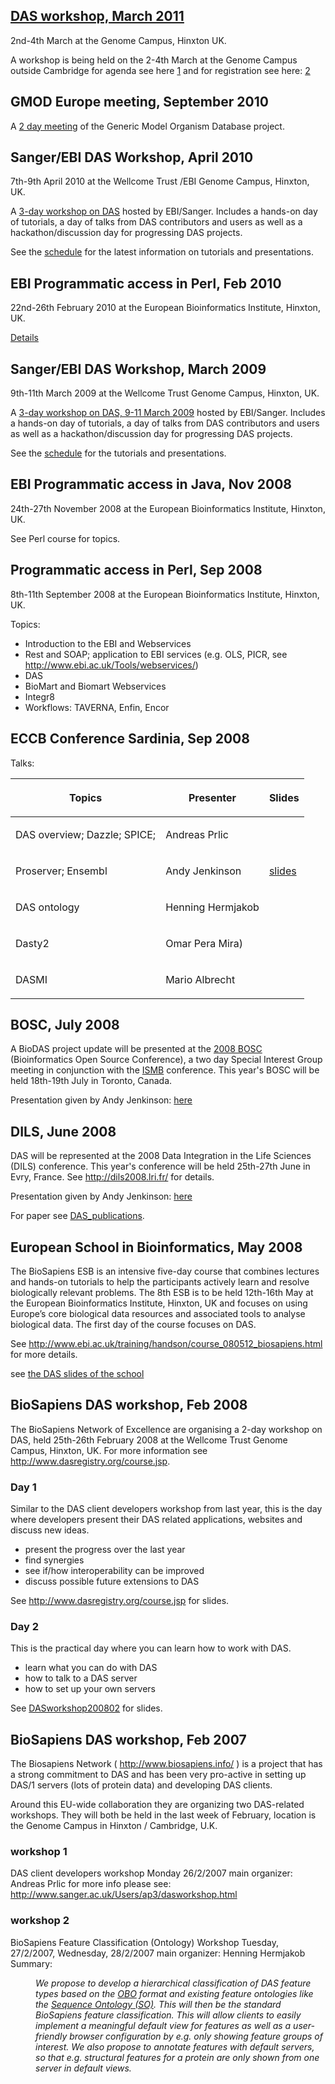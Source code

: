 ==[[DASWorkshop2011|DAS workshop, March 2011]]==

2nd-4th March at the Genome Campus, Hinxton UK. 

A workshop is being held on the 2-4th March at the Genome Campus outside Cambridge for agenda see here [http://www.biodas.org/wiki/DASWorkshop2011|agenda] and for registration see here: [http://www.ebi.ac.uk//training/onsite/110302DAS.html|registration]

== GMOD Europe meeting, September 2010 ==

A [http://gmod.org/wiki/GMOD_Europe_2010 2 day meeting] of the Generic Model Organism Database project.

== Sanger/EBI DAS Workshop, April 2010 ==

7th-9th April 2010 at the Wellcome Trust /EBI Genome Campus, Hinxton, UK.

A [http://www.ebi.ac.uk/training/handson/DAS_070410.html 3-day workshop on DAS] hosted by EBI/Sanger. Includes a hands-on day of tutorials, a day of talks from DAS contributors and users as well as a hackathon/discussion day for progressing DAS projects.

See the [[DASWorkshop2010|schedule]] for the latest information on tutorials and presentations.

== EBI Programmatic access in Perl, Feb 2010 ==

22nd-26th February 2010 at the European Bioinformatics Institute, Hinxton, UK.

[http://www.ebi.ac.uk/Information/events/calendar/viewevent.php?events_category_id=&events_subcategory_id=&start_date=20100222090000&events_data_id=1609&end_date=20100226140000 Details]

== Sanger/EBI DAS Workshop, March 2009 ==

9th-11th March 2009 at the Wellcome Trust Genome Campus, Hinxton, UK.

A [http://www.dasregistry.org/course.jsp 3-day workshop on DAS, 9-11 March 2009] hosted by EBI/Sanger. Includes a hands-on day of tutorials, a day of talks from DAS contributors and users as well as a hackathon/discussion day for progressing DAS projects.

See the [[DASworkshop200903|schedule]] for the tutorials and presentations.

== EBI Programmatic access in Java, Nov 2008==

24th-27th November 2008 at the European Bioinformatics Institute, Hinxton, UK.

See Perl course for topics.

== Programmatic access in Perl, Sep 2008==

8th-11th September 2008 at the European Bioinformatics Institute, Hinxton, UK.

Topics:
* Introduction to the EBI and Webservices
* Rest and SOAP; application to EBI services (e.g. OLS, PICR, see http://www.ebi.ac.uk/Tools/webservices/)
* DAS
* BioMart and Biomart Webservices
* Integr8
* Workflows: TAVERNA, Enfin, Encor

== ECCB Conference Sardinia, Sep 2008==

Talks:
{| border="border"
! Topics
! Presenter
! Slides
|-
| DAS overview; Dazzle; SPICE;
| Andreas Prlic
| 
|-
| Proserver; Ensembl
| Andy Jenkinson
| [http://www.ebi.ac.uk/~aj/ECCB_2008/ slides]
|-
| DAS ontology
| Henning Hermjakob
| 
|-
| Dasty2
| Omar Pera Mira)
| 
|-
| DASMI
| Mario Albrecht
| 
|}

== BOSC, July 2008==

A BioDAS project update will be presented at the [http://www.open-bio.org/wiki/BOSC_2008 2008 BOSC] (Bioinformatics Open Source Conference), a two day Special Interest Group meeting in conjunction with the [http://www.iscb.org/ismb2008/ ISMB] conference. This year's BOSC will be held 18th-19th July in Toronto, Canada.

Presentation given by Andy Jenkinson: [http://www.ebi.ac.uk/~aj/BOSC_2008/ here]

== DILS, June 2008==

DAS will be represented at the 2008 Data Integration in the Life Sciences (DILS) conference. This year's conference will be held 25th-27th June in Evry, France. See http://dils2008.lri.fr/ for details.

Presentation given by Andy Jenkinson: [http://www.ebi.ac.uk/~aj/DILS_2008/ here]

For paper see [[DAS_publications]].

== European School in Bioinformatics, May 2008==

The BioSapiens ESB is an intensive five-day course that combines lectures and hands-on tutorials to help the participants actively learn and resolve biologically relevant problems. The 8th ESB is to be held 12th-16th May at the European Bioinformatics Institute, Hinxton, UK and focuses on using Europe’s core biological data resources and associated tools to analyse biological data. The first day of the course focuses on DAS.

See http://www.ebi.ac.uk/training/handson/course_080512_biosapiens.html for more details.

see  [[EuropeanSchoolBioinformatics200805| the DAS slides of the school]]

== BioSapiens DAS workshop, Feb 2008==

The BioSapiens Network of Excellence are organising a 2-day workshop on DAS, held 25th-26th February 2008 at the Wellcome Trust Genome Campus, Hinxton, UK. For more information see http://www.dasregistry.org/course.jsp.

===Day 1===

Similar to the DAS client developers workshop from last year, this is the day where developers present their DAS related applications, websites and discuss new ideas.
* present the progress over the last year
* find synergies
* see if/how interoperability can be improved
* discuss possible future extensions to DAS

See http://www.dasregistry.org/course.jsp for slides.

===Day 2===
 
This is the practical day where you can learn how to work with DAS.
* learn what you can do with DAS
* how to talk to a DAS server
* how to set up your own servers

See [[DASworkshop200802]] for slides.

== BioSapiens DAS workshop, Feb 2007==

The Biosapiens Network ( http://www.biosapiens.info/ ) is a project 
that has a strong commitment to DAS
and has been very pro-active in setting up DAS/1 servers (lots of 
protein data) and developing DAS clients.

Around this EU-wide collaboration they are organizing two DAS-related 
workshops. They will both be held in the last week of February, location is the 
Genome Campus in Hinxton / Cambridge, U.K.

===workshop 1===
DAS client developers workshop
Monday 26/2/2007
main organizer: Andreas Prlic
for more info please see:
http://www.sanger.ac.uk/Users/ap3/dasworkshop.html

===workshop 2===
BioSapiens Feature Classification (Ontology) Workshop
Tuesday, 27/2/2007, Wednesday, 28/2/2007
main organizer: Henning Hermjakob
Summary:

:''We propose to develop a hierarchical classification of DAS feature types based on the [http://obo.sourceforge.net/ OBO] format and existing feature ontologies like the [http://www.ebi.ac.uk/ontology-lookup/browse.do?ontName=SO Sequence Ontology (SO)]. This will then be the standard BioSapiens feature classification. This will allow clients to easily implement a meaningful default view for features as well as a user-friendly browser configuration by e.g. only showing feature groups of interest. We also propose to annotate features with default servers, so that e.g. structural features for a protein are only shown from one server in default views.''